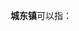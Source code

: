 '''城东镇'''可以指：
{{PRC admin/disambig|32/06/21/101/000|32/12/81/128/000|44/14/21/101/000|44/15/21/120/000|45/04/03/101/000}}
{{disambig|cat=三字中国镇名消歧义}}